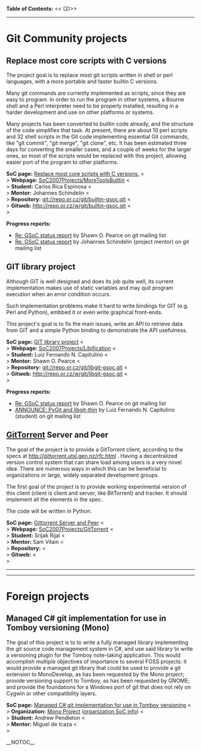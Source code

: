 <b>Table of Contents:</b>
<<<!-- ! TOC here -->(2)>>
----
= Git Community projects =

== Replace most core scripts with C versions ==

The project goal is to replace most git scripts written in shell or perl languages, with a more portable and faster builtin C versions.

Many git commands are currently implemented as scripts, since they are easy to program. In order to run the program in other systems, a Bourne shell and a Perl interpreter need to be properly installed, resulting in a harder development and use on other platforms or systems.

Many projects has been converted to builtin code already, and the structure of the code simplifies that task. At present, there are about 10 perl scripts and 32 shell scripts in the Git code implementing essential Git commands, like "git commit", "git merge", "git clone", etc. It has been estimated three days for converting the smaller cases, and a couple of weeks for the larger ones, so most of the scripts would be replaced with this project, allowing easier port of the program to other platforms.

<b>SoC page:</b> [http://code.google.com/soc/git/appinfo.html?csaid=BB370B5D857FA7A Replace most core scripts with C versions.] <<BR>>
<b>Webpage:</b> [[SoC2007Projects/MoreToolsBuiltin]] <<BR>>
<b>Student:</b> Carlos Rica Espinosa <<BR>>
<b>Mentor:</b> Johannes Schindelin <<BR>>
<b>Repository:</b> git://repo.or.cz/git/builtin-gsoc.git <<BR>>
<b>Gitweb:</b> http://repo.or.cz/w/git/builtin-gsoc.git <<BR>>

<b>Progress reports:</b>
* [http://permalink.gmane.org/gmane.comp.version-control.git/53070 Re: GSoC status report] by Shawn O. Pearce on git mailing list
* [http://permalink.gmane.org/gmane.comp.version-control.git/53081 Re: GSoC status report] by Johannes Schindelin (project mentor) on git mailing list

== GIT library project ==

Although GIT is well designed and does its job quite well, its current implementation makes use of static variables and may quit program execution when an error condition occurs.

Such implementation problems make it hard to write bindings for GIT (e.g. Perl and Python), embbed it or even write graphical front-ends.

This project's goal is to fix the main issues, write an API to retrieve data from GIT and a simple Python binding to demonstrate the API usefulness.

<b>SoC page:</b> [http://code.google.com/soc/git/appinfo.html?csaid=5DB940E4533E058B GIT library project] <<BR>>
<b>Webpage:</b> [[SoC2007Projects/Libification]] <<BR>>
<b>Student:</b> Luiz Fernando N. Capitulino <<BR>>
<b>Mentor:</b> Shawn O. Pearce <<BR>>
<b>Repository:</b> git://repo.or.cz/git/libgit-gsoc.git <<BR>>
<b>Gitweb:</b> http://repo.or.cz/w/git/libgit-gsoc.git <<BR>>

<b>Progress reports:</b>
* [http://permalink.gmane.org/gmane.comp.version-control.git/53070 Re: GSoC status report] by Shawn O. Pearce on git mailing list
* [http://permalink.gmane.org/gmane.comp.version-control.git/53433 ANNOUNCE: PyGit and libgit-thin] by Luiz Fernando N. Capitulino (student) on git mailing list

== [[GitTorrent]] Server and Peer ==

The goal of the project is to provide a GitTorrent client, according to the specs at http://gittorrent.utsl.gen.nz/rfc.html . Having a decentralized version control system that can share load among users is a very novel idea. There are numerous ways in which this can be beneficial to organizations or large, widely separated development groups.

The first goal of the project is to provide working experimental version of this client (client is client and server, like BitTorrent) and tracker. It should implement all the elements in the spec.

The code will be written in Python.

<b>SoC page:</b> [http://code.google.com/soc/git/appinfo.html?csaid=130BE24CCA0EFEAC Gittorrent Server and Peer] <<BR>>
<b>Webpage:</b> [[SoC2007Projects/GitTorrent]] <<BR>>
<b>Student:</b> Srijak Rijal <<BR>>
<b>Mentor:</b> Sam Vilain <<BR>>
<b>Repository:</b> <<BR>>
<b>Gitweb:</b> <<BR>>

----
----

= Foreign projects =

== Managed C# git implementation for use in Tomboy versioning (Mono) ==

The goal of this project is to to write a fully managed library implementing the git source code management system in C#, and use said library to write a versioning plugin for the Tomboy note-taking application. This would accomplish multiple objectives of importance to several FOSS projects: it would provide a managed git library that could be used to provide a git extension to MonoDevelop, as has been requested by the Mono project; provide versioning support to Tomboy, as has been requested by GNOME; and provide the foundations for a Windows port of git that does not rely on Cygwin or other compatibility layers.

<b>SoC page:</b> [http://code.google.com/soc/mono/appinfo.html?csaid=59AC96ED9267FFC3 Managed C# git implementation for use in Tomboy versioning] <<BR>>
<b>Organization:</b> [http://www.mono-project.com Mono Project] ([http://code.google.com/soc/mono/about.html organization SoC info]) <<BR>>
<b>Student:</b> Andrew Pendleton <<BR>>
<b>Mentor:</b> Miguel de Icaza <<BR>>

__NOTOC__